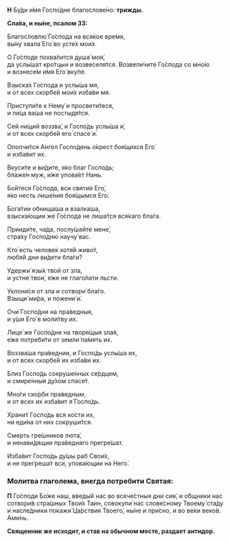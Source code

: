 **Н** Бу́ди и́мя Госпо́дне благослове́но: **трижды.**

**Сла́ва, и ны́не, псалом 33:**

Благословлю́ Го́спода на вся́кое вре́мя,  
вы́ну хвала́ Его́ во усте́х мои́х.

О Го́споде похва́лится душа́ моя́,  
да услы́шат кро́тцыи и возвеселя́тся.
Возвели́чите Го́спода со мно́ю  
и вознесе́м и́мя Его́ вку́пе.

Взыска́х Го́спода и услы́ша мя,  
и от всех скорбе́й мои́х изба́ви мя.  

Приступи́те к Нему́ и просвети́теся,  
и ли́ца ва́ша не постыдя́тся.

Сей ни́щий воззва́, и Госпо́дь услы́ша и́,  
и от всех скорбе́й eго́ спасе́ и́.

Ополчи́тся А́нгел Госпо́день о́крест боя́щихся Его́  
и изба́вит их.

Вкуси́те и ви́дите, я́ко благ Госпо́дь;  
блаже́н муж, и́же упова́ет Нань.

Бо́йтеся Го́спода, вси святи́и Его́,  
я́ко несть лише́ния боя́щымся Его́.

Бога́тии обнища́ша и взалка́ша,  
взыска́ющии же Го́спода не лиша́тся вся́каго бла́га.

Прииди́те, ча́да, послу́шайте мене́,  
стра́ху Госпо́дню научу́ вас.

Кто́ есть челове́к хотя́й живо́т,  
любя́й дни ви́дети бла́ги?

Удержи́ язы́к твой от зла,  
и устне́ твои́, е́же не глаго́лати льсти.

Уклони́ся от зла и сотвори́ бла́го.  
Взыщи́ ми́ра, и пожени́ и́.

Очи́ Госпо́дни на пра́ведныя,  
и у́ши Его́ в моли́тву их.

Лице́ же Госпо́дне на творя́щыя зла́я,  
е́же потреби́ти от земли́ па́мять их.

Воззва́ша пра́веднии, и Госпо́дь услы́ша их,  
и от всех скорбе́й их изба́ви их.

Близ Госпо́дь сокруше́нных се́рдцем,  
и смире́нныя ду́хом спасе́т.

Мно́ги ско́рби пра́ведным,  
и от всех их изба́вит я́ Госпо́дь.

Храни́т Госпо́дь вся ко́сти их,  
ни еди́на от них сокруши́тся.

Смерть гре́шников люта́,  
и ненави́дящии пра́веднаго прегре́шат.

Изба́вит Госпо́дь ду́шы раб Свои́х,  
и не прегреша́т вси, упова́ющии на Него́.

### Молитва глаголема, внегда потребити Святая:

**П** Го́споди Бо́же наш, введы́й нас во всече́стныя дни сия́, и о́бщники нас сотвори́в стра́шных Твои́х Та́ин, совокупи́ нас слове́сному Твоему́ ста́ду и насле́дники покажи́ Ца́рствия Твоего́, ны́не и при́сно, и во ве́ки веко́в. Ами́нь.

**Священник же исходит, и став на обычном месте, раздает антидор.**
